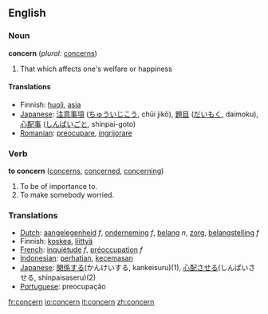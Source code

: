==English==

===Noun===
'''concern'''  (''plural:'' [[concerns]])
# That which affects one's welfare or happiness

====Translations====
*Finnish: [[huoli]], [[asia]]
*[[Japanese]]: [[注意事項]] ([[ちゅういじこう]], chūi jikō), [[題目]] ([[だいもく]], daimoku), [[心配事]] ([[しんぱいごと]], shinpai-goto)
*[[Romanian]]: [[preocupare]], [[ingrijorare]]

===Verb===
'''to concern'''  ([[concerns]], [[concerned]], [[concerning]])
#To be of importance to.
#To make somebody worried.

===Translations===
*[[Dutch]]: [[aangelegenheid]] ''f'', [[onderneming]] ''f'', [[belang]] ''n'', [[zorg]], [[belangstelling]] ''f''
*Finnish: [[koskea]], [[liittyä]]
*[[French]]: [[inquiétude]] ''f'', [[préoccupation]] ''f''
*[[Indonesian]]: [[hati|perhatian]], [[cemas|kecemasan]]
*[[Japanese]]: [[関係]]する(かんけいする, kankeisuru)(1), [[心配]]させる(しんぱいさせる, shinpaisaseru)(2)
*[[Portuguese]]: preocupação

[[fr:concern]]
[[io:concern]]
[[it:concern]]
[[zh:concern]]